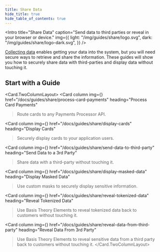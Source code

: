 ```yaml
---
title: Share Data
hide_title: true
hide_table_of_contents: true
---
```



<Intro
  title="Share Data"
  caption="Send data to third parties or reveal in your browser or device."
  img={{
    light: "/img/guides/share/logo.svg",
    dark: "/img/guides/share/logo-dark.svg",
  }}
/>

[Collecting data](/docs/guides/collect) enables getting your data into the system, but you will need secure ways to retrieve and share the information. These guides will show you how to securely share data with third-parties and display data without touching it.

## Start with a Guide

<Card.TwoColumnLayout>
  <Card
    column
    img={<Share />}
    href="/docs/guides/share/process-card-payments"
    heading="Process Card Payments"
  >Route cards to any Payments Processor API.</Card>

  <Card
    column
    img={<Share />}
    href="/docs/guides/share/display-cards"
    heading="Display Cards"
  >Securely display cards to your application users.</Card>

  <Card
    column
    img={<Share />}
    href="/docs/guides/share/send-data-to-third-party"
    heading="Send Data to a 3rd Party"
  >Share data with a third-party without touching it.</Card>

  <Card
    column
    img={<Share />}
    href="/docs/guides/share/display-masked-data"
    heading="Display Masked Data"
  >Use custom masks to securely display sensitive information.</Card>

  <Card
    column
    img={<Share />}
    href="/docs/guides/share/reveal-tokenized-data"
    heading="Reveal Tokenized Data"
  >Use Basis Theory Elements to reveal tokenized data back to customers without touching it.</Card>

  <Card
    column
    img={<Share />}
    href="/docs/guides/share/reveal-data-from-third-party"
    heading="Reveal Data From 3rd Party"
  >Use Basis Theory Elements to reveal sensitive data from a third party back to customers without touching it.</Card>
</Card.TwoColumnLayout>
